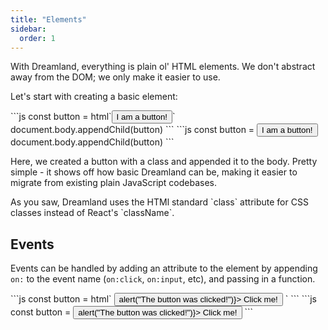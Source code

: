 ```yaml
---
title: "Elements"
sidebar:
  order: 1
---
```


With Dreamland, everything is plain ol' HTML elements. We don't abstract away from the DOM; we only make it easier to use.

Let's start with creating a basic element:


<Tabs syncKey="language">
  <TabItem label="JavaScript" icon="seti:javascript">
```js
const button = html`<button class="btn">I am a button!</button>`
document.body.appendChild(button)
```
  </TabItem>
  <TabItem label="JSX" icon="seti:react">
```js
const button = <button class="btn">I am a button!</button>
document.body.appendChild(button)
```
  </TabItem>
</Tabs>

Here, we created a button with a class and appended it to the body. Pretty simple - it shows off how basic Dreamland can be, making it easier to migrate from existing plain JavaScript codebases.


<Aside>
  As you saw, Dreamland uses the HTMl standard `class` attribute for CSS classes instead of React's `className`.
</Aside>

## Events
Events can be handled by adding an attribute to the element by appending `on:` to the event name (`on:click`, `on:input`, etc), and passing in a function.

<Tabs syncKey="language">
  <TabItem label="JavaScript" icon="seti:javascript">
```js
const button = html`
  <button on:click=${() => alert("The button was clicked!")}>
		Click me!
	</button>
`
```
  </TabItem>
  <TabItem label="JSX" icon="seti:react">
```js
const button = 
  <button on:click={() => alert("The button was clicked!")}>
		Click me!
	</button>
```
  </TabItem>
</Tabs>